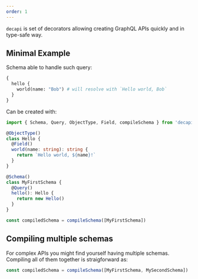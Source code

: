 ```yaml
---
order: 1
---
```


`decapi` is set of decorators allowing creating GraphQL APIs quickly and in type-safe way.

## Minimal Example

Schema able to handle such query:

```graphql
{
  hello {
    world(name: "Bob") # will resolve with `Hello world, Bob`
  }
}
```

Can be created with:

```ts
import { Schema, Query, ObjectType, Field, compileSchema } from 'decapi'

@ObjectType()
class Hello {
  @Field()
  world(name: string): string {
    return `Hello world, ${name}!`
  }
}

@Schema()
class MyFirstSchema {
  @Query()
  hello(): Hello {
    return new Hello()
  }
}

const compiledSchema = compileSchema([MyFirstSchema])
```

## Compiling multiple schemas

For complex APIs you might find yourself having multiple schemas. Compiling all of them together is straigforward as:

```ts
const compiledSchema = compileSchema([MyFirstSchema, MySecondSchema])
```
